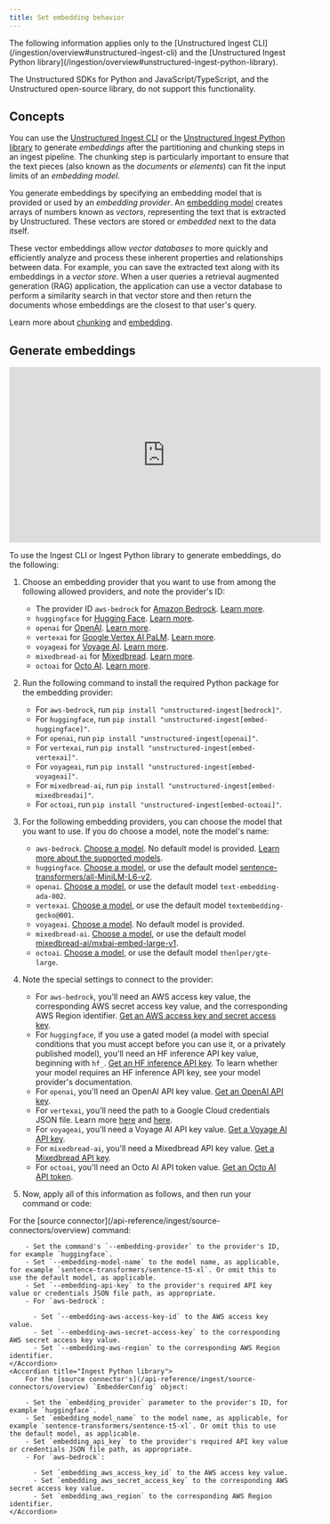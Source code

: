 ```yaml
---
title: Set embedding behavior
---
```


<Note>
   The following information applies only to the [Unstructured Ingest CLI](/ingestion/overview#unstructured-ingest-cli) and the [Unstructured Ingest Python library](/ingestion/overview#unstructured-ingest-python-library).

   The Unstructured SDKs for Python and JavaScript/TypeScript, and the Unstructured open-source library, do not support this functionality.
</Note>

## Concepts

You can use the [Unstructured Ingest CLI](/ingestion/overview#unstructured-ingest-cli) or the [Unstructured Ingest Python library](/ingestion/overview#unstructured-ingest-python-library) 
to generate _embeddings_ after the partitioning and chunking steps in an ingest pipeline. The chunking step is particularly important to ensure that the text pieces 
(also known as the _documents_ or _elements_) can fit the input limits of an _embedding model_.

You generate embeddings by specifying an embedding model that is provided or used by an _embedding provider_. 
An [embedding model](https://python.langchain.com/v0.2/docs/concepts/#embedding-models) creates arrays of numbers 
known as _vectors_, representing the text that is extracted by Unstructured. 
These vectors are stored or _embedded_ next to the data itself. 

These vector embeddings allow _vector databases_ to more quickly and efficiently analyze and process these inherent 
properties and relationships between data. For example, you can save the extracted text along with its embeddings in a _vector store_. 
When a user queries a retrieval augmented generation (RAG) application, the application can use a vector database to perform a similarity search in that vector store 
and then return the documents whose embeddings are the closest to that user's query.

Learn more about [chunking](https://unstructured.io/blog/chunking-for-rag-best-practices) and 
[embedding](https://unstructured.io/blog/understanding-embedding-models-make-an-informed-choice-for-your-rag).

## Generate embeddings

<iframe
  width="560"
  height="315"
  src="https://www.youtube.com/embed/ulMrzxNGc7A"
  title="YouTube video player"
  frameborder="0"
  allow="accelerometer; autoplay; clipboard-write; encrypted-media; gyroscope; picture-in-picture"
  allowfullscreen
></iframe>

To use the Ingest CLI or Ingest Python library to generate embeddings, do the following:

1. Choose an embedding provider that you want to use from among the following allowed providers, and note the provider's ID:

   - The provider ID `aws-bedrock` for [Amazon Bedrock](https://aws.amazon.com/bedrock/). [Learn more](https://python.langchain.com/v0.2/docs/integrations/text_embedding/bedrock/).
   - `huggingface` for [Hugging Face](https://huggingface.co/). [Learn more](https://python.langchain.com/v0.2/docs/integrations/text_embedding/huggingfacehub/).
   - `openai` for [OpenAI](https://openai.com/). [Learn more](https://python.langchain.com/v0.2/docs/integrations/text_embedding/openai/).
   - `vertexai` for [Google Vertex AI PaLM](https://cloud.google.com/vertex-ai/docs/generative-ai/learn/overview). [Learn more](https://python.langchain.com/v0.2/docs/integrations/text_embedding/google_vertex_ai_palm/).
   - `voyageai` for [Voyage AI](https://www.voyageai.com/). [Learn more](https://python.langchain.com/v0.2/docs/integrations/text_embedding/voyageai/).
   - `mixedbread-ai` for [Mixedbread](https://www.mixedbread.ai/). [Learn more](https://www.mixedbread.ai/docs/embeddings/overview).
   - `octoai` for [Octo AI](https://octo.ai/). [Learn more](https://octo.ai/docs/text-gen-solution/using-unstructured-io-for-embedding-documents).

2. Run the following command to install the required Python package for the embedding provider:

   - For `aws-bedrock`, run `pip install "unstructured-ingest[bedrock]"`.
   - For `huggingface`, run `pip install "unstructured-ingest[embed-huggingface]"`.
   - For `openai`, run `pip install "unstructured-ingest[openai]"`.
   - For `vertexai`, run `pip install "unstructured-ingest[embed-vertexai]"`.
   - For `voyageai`, run `pip install "unstructured-ingest[embed-voyageai]"`.
   - For `mixedbread-ai`, run `pip install "unstructured-ingest[embed-mixedbreadai]"`.
   - For `octoai`, run `pip install "unstructured-ingest[embed-octoai]"`.

3. For the following embedding providers, you can choose the model that you want to use. If you do choose a model, note the model's name:

   - `aws-bedrock`. [Choose a model](https://docs.aws.amazon.com/bedrock/latest/userguide/model-ids.html). No default model is provided. [Learn more about the supported models](https://docs.aws.amazon.com/bedrock/latest/userguide/models-supported.html).
   - `huggingface`. [Choose a model](https://huggingface.co/models?other=embeddings), or use the default model [sentence-transformers/all-MiniLM-L6-v2](https://huggingface.co/sentence-transformers/all-MiniLM-L6-v2).
   - `openai`. [Choose a model](https://platform.openai.com/docs/guides/embeddings/embedding-models), or use the default model `text-embedding-ada-002`.
   - `vertexai`. [Choose a model](https://cloud.google.com/vertex-ai/generative-ai/docs/model-reference/text-embeddings-api), or use the default model `textembedding-gecko@001`.
   - `voyageai`.  [Choose a model](https://docs.voyageai.com/docs/embeddings). No default model is provided.
   - `mixedbread-ai`. [Choose a model](https://www.mixedbread.ai/docs/embeddings/models), or use the default model [mixedbread-ai/mxbai-embed-large-v1](https://www.mixedbread.ai/docs/embeddings/mxbai-embed-large-v1).
   - `octoai`. [Choose a model](https://octo.ai/blog/supercharge-rag-performance-using-octoai-and-unstructured-embeddings/), or use the default model `thenlper/gte-large`.

4. Note the special settings to connect to the provider:

   - For `aws-bedrock`, you'll need an AWS access key value, the corresponding AWS secret access key value, and the corresponding AWS Region identifier. [Get an AWS access key and secret access key](https://docs.aws.amazon.com/IAM/latest/UserGuide/id_credentials_access-keys.html).
   - For `huggingface`, if you use a gated model (a model with special conditions that you must accept before you can use it, or a privately published model), you'll need an HF inference API key value, beginning with `hf_`. [Get an HF inference API key](https://huggingface.co/docs/api-inference/en/quicktour#get-your-api-token). To learn whether your model requires an HF inference API key, see your model provider's documentation. 
   - For `openai`, you'll need an OpenAI API key value. [Get an OpenAI API key](https://platform.openai.com/docs/quickstart/create-and-export-an-api-key).
   - For `vertexai`, you'll need the path to a Google Cloud credentials JSON file. Learn more [here](https://cloud.google.com/docs/authentication/application-default-credentials#GAC) and [here](https://googleapis.dev/python/google-auth/latest/reference/google.auth.html#module-google.auth).
   - For `voyageai`, you'll need a Voyage AI API key value. [Get a Voyage AI API key](https://docs.voyageai.com/docs/api-key-and-installation#authentication-with-api-keys).
   - For `mixedbread-ai`, you'll need a Mixedbread API key value. [Get a Mixedbread API key](https://www.mixedbread.ai/dashboard?next=api-keys).
   - For `octoai`, you'll need an Octo AI API token value. [Get an Octo AI API token](https://octo.ai/docs/getting-started/how-to-create-octoai-access-token).

5. Now, apply all of this information as follows, and then run your command or code:

<AccordionGroup>
    <Accordion title="Ingest CLI">
        For the [source connector](/api-reference/ingest/source-connectors/overview) command:

        - Set the command's `--embedding-provider` to the provider's ID, for example `huggingface`.
        - Set `--embedding-model-name` to the model name, as applicable, for example `sentence-transformers/sentence-t5-xl`. Or omit this to use the default model, as applicable.
        - Set `--embedding-api-key` to the provider's required API key value or credentials JSON file path, as appropriate.
        - For `aws-bedrock`:
        
          - Set `--embedding-aws-access-key-id` to the AWS access key value.
          - Set `--embedding-aws-secret-access-key` to the corresponding AWS secret access key value.
          - Set `--embedding-aws-region` to the corresponding AWS Region identifier.
    </Accordion>
    <Accordion title="Ingest Python library">
        For the [source connector's](/api-reference/ingest/source-connectors/overview) `EmbedderConfig` object:

        - Set the `embedding_provider` parameter to the provider's ID, for example `huggingface`.
        - Set `embedding_model_name` to the model name, as applicable, for example `sentence-transformers/sentence-t5-xl`. Or omit this to use the default model, as applicable.
        - Set `embedding_api_key` to the provider's required API key value or credentials JSON file path, as appropriate.
        - For `aws-bedrock`:
        
          - Set `embedding_aws_access_key_id` to the AWS access key value.
          - Set `embedding_aws_secret_access_key` to the corresponding AWS secret access key value.
          - Set `embedding_aws_region` to the corresponding AWS Region identifier.
    </Accordion>
</AccordionGroup>
